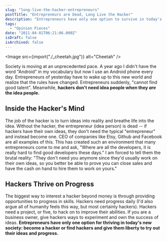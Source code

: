 ```yaml
---
slug: "long-live-the-hacker-entrepreneurs"
postTitle: "Entrepreneurs are Dead, Long Live the Hacker"
description: "Entrepreneurs have only one option to survive in today's society: find hackers or become one."
tags:
  - "Opinion Pieces"
date: "2011-04-01T06:21:06.000Z"
isDraft: false
isArchived: false
---
```



<Image src={import("./_cheetah.jpg")} alt="Cheetah" />

Society is moving at an unprecedented pace. A year ago I didn't have the word "Android" in my vocabulary but now I use an Android phone every day. Entrepreneurs of yesterday have to wake up to this new world and realize that the rules have changed. Entrepreneurs suddenly, "cannot find good talent". Meanwhile, **hackers don't need idea people when they _are_ the idea people.**

## Inside the Hacker's Mind

The job of the hacker is to turn ideas into reality and breathe life into the idea. Without the hacker, the entrepreneur (idea person) is dead -- if hackers have their own ideas, they don't need the typical "entrepreneur" and instead become one. CEO of companies like Etsy, Github and Facebook are all examples of this. This has created such an environment that many entrepreneurs come to me and ask, "Where are all the developers, it is really hard to find good developers these days." I am forced to tell them the brutal reality: "They don't need you anymore since they'd usually work on their own ideas, so you better be able to prove you can close sales and have the cash on hand to hire them to work on yours."

## Hackers Thrive on Progress

The biggest way to interest a hacker beyond money is through providing opportunities to progress in skills. Hackers need progress daily (I'd also argue all of humanity feels this way, but most certainly hackers). Hackers need a project, or five, to hack on to improve their abilities. If you are a business owner, give hackers ways to experiment and own the success of ideas. **Entrepreneurs have only one option for thriving in today's new society: become a hacker or find hackers and give them liberty to try out their ideas and progress.**
